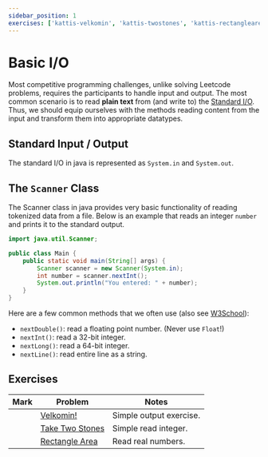 ```yaml
---
sidebar_position: 1
exercises: ['kattis-velkomin', 'kattis-twostones', 'kattis-rectanglearea']
---
```


<DisplayProgress names={frontMatter.exercises}/>

# Basic I/O


Most competitive programming challenges, unlike solving Leetcode problems, requires the participants to handle input and output.
The most common scenario is to read **plain text** from (and write to) the [Standard I/O](https://en.wikipedia.org/wiki/Standard_streams).
Thus, we should equip ourselves with the methods reading content from the input and transform them into appropriate datatypes.

<Tabs groupId="programming-language">
  <TabItem value="java" label="Java">

## Standard Input / Output

The standard I/O in java is represented as `System.in` and `System.out`.

## The `Scanner` Class

The Scanner class in java provides very basic functionality of reading tokenized data from a file.
Below is an example that reads an integer `number` and prints it to the standard output.

```java
import java.util.Scanner;

public class Main {
    public static void main(String[] args) {
        Scanner scanner = new Scanner(System.in);
        int number = scanner.nextInt();
        System.out.println("You entered: " + number);
    }
}
```

  Here are a few common methods that we often use (also see [W3School](https://www.w3schools.com/java/java_user_input.asp)):

  * `nextDouble()`: read a floating point number. (Never use `Float`!)
  * `nextInt()`: read a 32-bit integer.
  * `nextLong()`: read a 64-bit integer.
  * `nextLine()`: read entire line as a string.

  </TabItem>
  <TabItem value="py" label="Python">

  </TabItem>
</Tabs>

## Exercises

| Mark | Problem |  Notes   | 
|----------|---------|----------|
| <LocalButton name='kattis-velkomin' />  | [Velkomin!](https://open.kattis.com/problems/velkomin) | Simple output exercise. |
| <LocalButton name='kattis-twostones' /> | [Take Two Stones](https://open.kattis.com/problems/twostones) | Simple read integer. |
| <LocalButton name='kattis-rectanglearea' /> | [Rectangle Area](https://open.kattis.com/problems/rectanglearea) | Read real numbers. |
